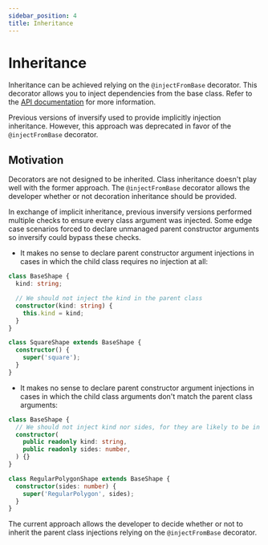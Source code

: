 ```yaml
---
sidebar_position: 4
title: Inheritance
---
```

# Inheritance

Inheritance can be achieved relying on the `@injectFromBase` decorator. This decorator allows you to inject dependencies from the base class. Refer to the [API documentation](../api/decorator.mdx#injectfrombase) for more information.

Previous versions of inversify used to provide implicitly injection inheritance. However, this approach was deprecated in favor of the `@injectFromBase` decorator.

## Motivation
Decorators are not designed to be inherited. Class inheritance doesn't play well with the former approach. The `@injectFromBase` decorator allows the developer whether or not decoration inheritance should be provided.

In exchange of implicit inheritance, previous inversify versions performed multiple checks to ensure every class argument was injected. Some edge case scenarios forced to declare unmanaged parent constructor arguments so inversify could bypass these checks.

- It makes no sense to declare parent constructor argument injections in cases in which the child class requires no injection at all:

```ts
class BaseShape {
  kind: string;

  // We should not inject the kind in the parent class
  constructor(kind: string) {
    this.kind = kind;
  }
}

class SquareShape extends BaseShape {
  constructor() {
    super('square');
  }
}
```

- It makes no sense to declare parent constructor argument injections in cases in which the child class arguments don't match the parent class arguments:

```ts
class BaseShape {
  // We should not inject kind nor sides, for they are likely to be in the wrong order in the child class
  constructor(
    public readonly kind: string,
    public readonly sides: number,
  ) {}
}

class RegularPolygonShape extends BaseShape {
  constructor(sides: number) {
    super('RegularPolygon', sides);
  }
}
```

The current approach allows the developer to decide whether or not to inherit the parent class injections relying on the `@injectFromBase` decorator.
